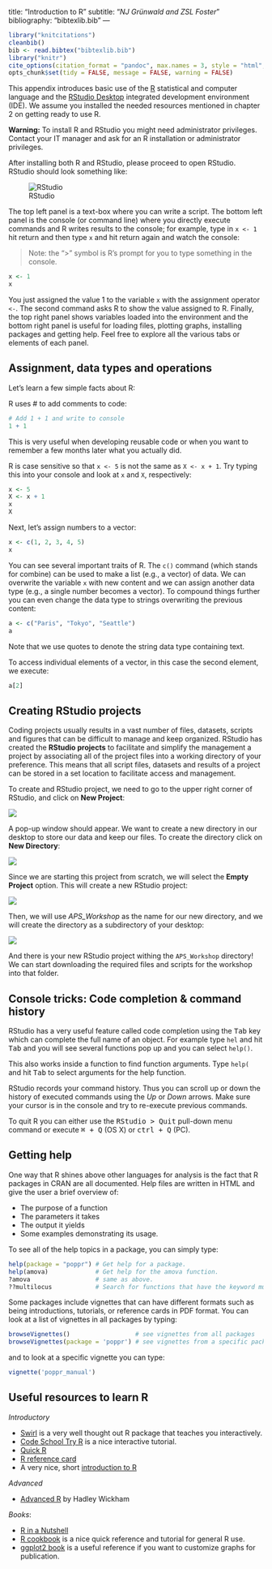 title: "Introduction to R"
subtitle: "*NJ Gr&uuml;nwald and ZSL Foster*"
bibliography: "bibtexlib.bib"
---

```r
library("knitcitations")
cleanbib()
bib <- read.bibtex("bibtexlib.bib")
library("knitr")
cite_options(citation_format = "pandoc", max.names = 3, style = "html", hyperlink = "to.doc")
opts_chunk$set(tidy = FALSE, message = FALSE, warning = FALSE)
```

This appendix introduces basic use of the [R](http://www.r-project.org)
statistical and computer language and the [RStudio
Desktop](http://www.rstudio.com/ide/) integrated development environment (IDE).
We assume you installed the needed resources mentioned in chapter 2 on getting
ready to use R.

**Warning:** To install R and RStudio you might need administrator privileges. Contact your IT manager and ask for an R installation or administrator privileges.

After installing both R and RStudio, please proceed to open RStudio. RStudio
should look something like:

![RStudio](images/Rstudio.png)

The top left panel is a text-box where you can write a script. The bottom left
panel is the console (or command line) where you directly execute commands and R
writes results to the console; for example, type in `x <- 1` hit return and then
type `x` and hit return again and watch the console:

> Note: the ">" symbol is R's prompt for you to type something in the console.

```r
x <- 1
x
```

You just assigned the value 1 to the variable `x` with the assignment operator
`<-`. The second command asks R to show the value assigned to R. Finally, the
top right panel shows variables loaded into the environment and the bottom right
panel is useful for loading files, plotting graphs, installing packages and
getting help. Feel free to explore all the various tabs or elements of each
panel.

Assignment, data types and operations
---

Let's learn a few simple facts about R:

R uses # to add comments to code:

```r
# Add 1 + 1 and write to console
1 + 1
```

This is very useful when developing reusable code or when you want to remember a
few months later what you actually did.

R is case sensitive so that `x <- 5` is not the same as  `X <- x + 1`. Try
typing this into your console and look at `x` and `X`, respectively:

```r
x <- 5
X <- x + 1
x
X
```

Next, let's assign numbers to a vector:

```r
x <- c(1, 2, 3, 4, 5)
x
```

You can see several important traits of R. The `c()` command (which stands for
combine) can be used to make a list (e.g., a vector) of data. We can overwrite
the variable `x` with new content and we can assign another data type (e.g., a
single number becomes a vector). To compound things further you can even change
the data type to strings overwriting the previous content:

```r
a <- c("Paris", "Tokyo", "Seattle")
a
```
Note that we use quotes to denote the string data type containing text. 

To access individual elements of a vector, in this case the second element, we
execute:

```r
a[2]
```

Creating RStudio projects 
---

Coding projects usually results in a vast number of files, datasets, scripts and figures that can be difficult to manage and keep organized.
RStudio has created the **RStudio projects** to facilitate and simplify the management a project by associating all of the project files into a working directory of your preference.
This means that all script files, datasets and results of a project can be stored in a set location to facilitate access and management.

To create and RStudio project, we need to go to the upper right corner of RStudio, and click on **New Project**:

![](images/RStudio_Proj1.png)

A pop-up window should appear. 
We want to create a new directory in our desktop to store our data and keep our files. 
To create the directory click on **New Directory**:

![](images/RStudio_Proj2.png)

Since we are starting this project from scratch, we will select the **Empty Project** option. This will create a new RStudio project:

![](images/RStudio_Proj3.png)

Then, we will use *APS_Workshop* as the name for our new directory, and we will create the directory as a subdirectory of your desktop:

![](images/RStudio_Proj4.png)

And there is your new RStudio project withing the `APS_Workshop` directory! We can start downloading the required files and scripts for the workshop into that folder.

Console tricks: Code completion & command history
---

RStudio has a very useful feature called code completion using the
<kbd>Tab</kbd> key which can complete the full name of an object. For example
type `hel` and hit <kbd>Tab</kbd> and you will see several functions pop up and
you can select `help()`.

This also works inside a function to find function arguments. Type `help(` and
hit <kbd>Tab</kbd> to select arguments for the help function.

RStudio records your command history. Thus you can scroll up or down the
history of executed commands using the *Up* or *Down* arrows. Make sure your
cursor is in the console and try to re-execute previous commands.

To quit R you can either use the <kbd>RStudio > Quit</kbd> pull-down menu
command or execute <kbd>⌘ + Q</kbd> (OS X) or <kbd>ctrl + Q</kbd> (PC).

Getting help
---

One way that R shines above other languages for analysis is the fact that
R packages in CRAN are all documented. Help files are written in HTML and give
the user a brief overview of:

 - The purpose of a function
 - The parameters it takes
 - The output it yields
 - Some examples demonstrating its usage. 

To see all of the help topics in a package, you can simply type:

```r
help(package = "poppr") # Get help for a package.
help(amova)             # Get help for the amova function.
?amova                  # same as above.
??multilocus            # Search for functions that have the keyword multilocus.
```
Some packages include vignettes that can have different formats such as being
introductions, tutorials, or reference cards in PDF format. You can look at a
list of vignettes in all packages by typing:

```r
browseVignettes()                  # see vignettes from all packages
browseVignettes(package = 'poppr') # see vignettes from a specific package.
```

and to look at a specific vignette you can type:

```r
vignette('poppr_manual')
```

Useful resources to learn R
---

*Introductory*

 - [Swirl](http://swirlstats.com/) is a very well thought out R package that teaches you interactively.
 - [Code School Try R](https://www.codeschool.com/courses/try-r) is a nice interactive tutorial. 
 - [Quick R](http://www.statmethods.net/interface/help.html)
 - [R reference card](http://cran.r-project.org/doc/contrib/Short-refcard.pdf)
 - A very nice, short [introduction to R](http://ateucher.github.io/rcourse_site/index.html)

*Advanced*

 - [Advanced R](http://adv-r.had.co.nz/) by Hadley Wickham

*Books*:

 - [R in a Nutshell](http://shop.oreilly.com/product/0636920022008.do) 
 - [R cookbook](http://www.cookbook-r.com/) is a nice quick reference and tutorial for general R use.
 - [ggplot2 book](http://ggplot2.org/book/) is a useful reference if you want to customize graphs for publication. 
